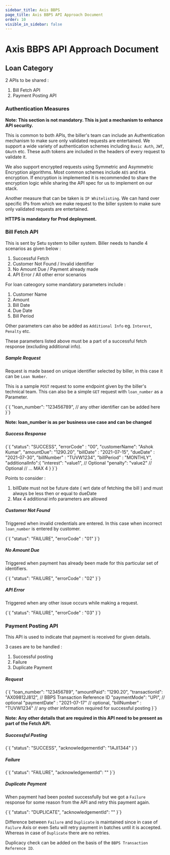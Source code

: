 ```yaml
---
sidebar_title: Axis BBPS
page_title: Axis BBPS API Approach Document
order: 10
visible_in_sidebar: false
---
```


# Axis BBPS API Approach Document

## Loan Category

2 APIs to be shared :

1. Bill Fetch API
2. Payment Posting API

### Authentication Measures

**Note: This section is not mandatory. This is just a mechanism to enhance API security.**

This is common to both APIs, the biller's team can include an Authentication mechanism to make sure only validated requests are entertained. We support a wide variety of authentication schemes including `Basic Auth`, `JWT`, `OAuth` etc. These auth tokens are included in the headers of every request to validate it.

We also support encrypted requests using Symmetric and Asymmetric Encryption algorithms. Most common schemes include `AES` and `RSA` encryption. If encryption is implemented it is recommended to share the encryption logic while sharing the API spec for us to implement on our stack.

Another measure that can be taken is `IP Whitelisting`. We can hand over specific IPs from which we make request to the biller system to make sure only validated requests are entertained.

**HTTPS is mandatory for Prod deployment.**

### Bill Fetch API

This is sent by Setu system to biller system. Biller needs to handle 4 scenarios as given below :

1. Successful Fetch
2. Customer Not Found / Invalid identifier
3. No Amount Due / Payment already made
4. API Error / All other error scenarios

For loan cateogory some mandatory parameters include :

1. Customer Name
2. Amount
3. Bill Date
4. Due Date
5. Bill Period

Other parameters can also be added as `Additional Info`
eg. `Interest`, `Penalty` etc.

These parameters listed above must be a part of a successful fetch response (excluding additional info).

##### Sample Request

Request is made based on unique identifier selected by biller, in this case it can be `Loan Number`.

This is a sample `POST` request to some endpoint given by the biller's technical team. This can also be a simple `GET` request with `loan_number` as a Parameter.

<CodeBlockWithCopy language="json">
  {`{
    "loan_number": "123456789",
    // any other identifier can be added here
}`}
</CodeBlockWithCopy>

**Note: loan_number is as per business use case and can be changed**

##### Success Response

<CodeBlockWithCopy language="json">
  {`{
    "status": "SUCCESS",
    "errorCode" : "00",
    "customerName": "Ashok Kumar",
    "amountDue": "1290.20",
    "billDate" : "2021-07-15",
    "dueDate" : "2021-07-30",
    "billNumber" : "TUVW1234",
    "billPeriod" : "MONTHLY",
    "additionalInfo":{
        "interest": "value1", // Optional
        "penalty": "value2" // Optional
         // ... MAX 4
    }
}`}
</CodeBlockWithCopy>

Points to consider :

1. billDate must not be future date ( wrt date of fetching the bill ) and must always be less then or equal to dueDate
2. Max 4 additional info parameters are allowed

##### Customer Not Found

Triggered when invalid credentials are entered. In this case when incorrect `loan_number` is entered by customer.

<CodeBlockWithCopy language="json">
  {`{
    "status": "FAILURE",
    "errorCode" : "01"
}`}
</CodeBlockWithCopy>

##### No Amount Due

Triggered when payment has already been made for this particular set of identifiers.

<CodeBlockWithCopy language="json">
  {`{
    "status": "FAILURE",
    "errorCode" : "02"
}`}
</CodeBlockWithCopy>

##### API Error

Triggered when any other issue occurs while making a request.

<CodeBlockWithCopy language="json">
  {`{
    "status": "FAILURE",
    "errorCode" : "03"
}`}
</CodeBlockWithCopy>

### Payment Posting API

This API is used to indicate that payment is received for given details.

3 cases are to be handled :

1. Successful posting
2. Failure
3. Duplicate Payment

##### Request

<CodeBlockWithCopy language="json">
  {`{
    "loan_number": "123456789",
    "amountPaid": "1290.20",
    "transactionId": "AX09812J812", // BBPS Transaction Reference ID
    "paymentMode": "UPI", // optional
    "paymentDate" : "2021-07-17" // optional,
    "billNumber" : "TUVW1234"
    // any other information required for successful posting
}`}
</CodeBlockWithCopy>

**Note: Any other details that are required in this API need to be present as part of the Fetch API.**

##### Successful Posting

<CodeBlockWithCopy language="json">
  {`{
    "status": "SUCCESS",
    "acknowledgementId": "1AJI1344"
}`}
</CodeBlockWithCopy>

##### Failure

<CodeBlockWithCopy language="json">
  {`{
    "status": "FAILURE",
    "acknowledgementId": ""
}`}
</CodeBlockWithCopy>

##### Duplicate Payment

When payment had been posted successfully but we got a `Failure` response for some reason from the API and retry this payment again.

<CodeBlockWithCopy language="json">
  {`{
    "status": "DUPLICATE",
    "acknowledgementId": ""
}`}
</CodeBlockWithCopy>

Difference between `Failure` and `Duplicate` is maintained since in case of `Failure` Axis or even Setu will retry payment in batches until it is accepted. Whereas in case of `Duplicate` there are no retries.

Duplicacy check can be added on the basis of the `BBPS Transaction Reference ID`.
